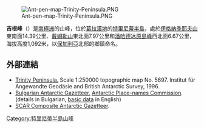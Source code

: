 [[Image:Ant-pen-map-Trinity-Peninsula.PNG|thumb]]

'''吉根峰'''（{{lang-en|Gigen Peak}}）是[[南極洲|南極洲]]的山峰，位於[[葛拉漢地|葛拉漢地]]的[[特里尼蒂半島|特里尼蒂半島]]，處於[[伊格納季耶夫山|伊格納季耶夫山]]東南面14.39公里、[[戴姆勒山|戴姆勒山]]東北面7.97公里和[[潘哈德冰原島峰|潘哈德冰原島峰]]西北面6.67公里，海拔高度1,092米，以[[保加利亞|保加利亞]]北部的鄉鎮命名。

{{coord|63|41|19|S|58|24|53|W|display=title}}

==外部連結==
* [https://web.archive.org/web/20131002100340/http://www.bkg.bund.de/nn_193194/DE/Bundesamt/Downloads/Kostenlose-Karten/Antarktis-Karten/Satellitenbildkarten/Scale250/Daten/Trinity-Peninsula%2CtemplateId%3Draw%2Cproperty%3DpublicationFile.pdf/Trinity-Peninsula.pdf Trinity Peninsula.] Scale 1:250000 topographic map No. 5697. Institut für Angewandte Geodäsie and British Antarctic Survey, 1996.
* [http://apcbg.org/gazet-bg.doc Bulgarian Antarctic Gazetteer.]{{Wayback|url=http://apcbg.org/gazet-bg.doc |date=20160206203828 }} [[Antarctic_Place-names_Commission|Antarctic Place-names Commission]]. (details in Bulgarian, [http://apcbg.org/gazet.htm basic data]{{Wayback|url=http://apcbg.org/gazet.htm |date=20160304071225 }} in English)
* [http://data.aad.gov.au/aadc/gaz/scar/ SCAR Composite Antarctic Gazetteer]{{WebCite|url=https://www.webcitation.org/5ug2CfC7m?url=http://data.aad.gov.au/aadc/gaz/scar/ |date=20101202140255 |dateformat=iso }}.

{{DEFAULTSORT:Gigen Peak}}
[[Category:特里尼蒂半島山峰|Category:特里尼蒂半島山峰]]


{{TrinityPeninsula-geo-stub}}
